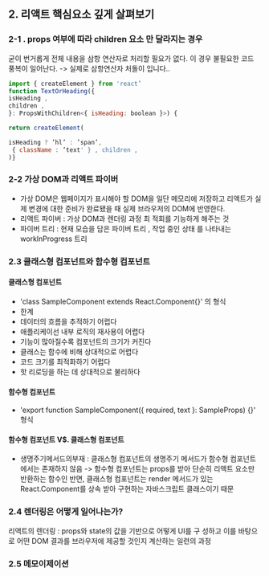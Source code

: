 ## 2. 리액트 핵심요소 깊게 살펴보기

### 2-1 . props 여부에 따라 children 요소 만 달라지는 경우

굳이 번거롭게 전체 내용을 삼항 연산자로 처리할 필요가 없다. 
이 경우 불필요한 코드 풍복이 일어난다. -> 실제로 삼항연산자 처돌이 입니다.. 

```jsx
import { createElement } from 'react’
function TextOrHeading({
isHeading ,
children ,
}: PropsWithChildren<{ isHeading: boolean }>) {

return createElement(

isHeading ? ’hl’ : ’span’,
 { className : ’text' } , children ,
)}

```

### 2-2 가상 DOM과 리액트 파이버
- 가상 DOM은 웹페이지가 표시해야 할 DOM을 일단 메모리에 저장하고 리액트가 실제 변경에 대한 준비가 완료됐을 때 실제 브라우저의 DOM에 반영한다.
- 리액트 파이버 : 가상 DOM과 렌더링 과정 최 적회를 기능하게 해주는 것
- 파이버 트리 : 현재 모습을 담은 파이버 트리 , 작업 중인 상태 를 나타내는 worklnProgress 트리


### 2.3 클래스형 컴포넌트와 함수형 컴포넌트

#### 클래스형 컴포넌트
- 'class SampleComponent extends React.Component{}' 의 형식
- 한계 
- 데이터의 흐름을 추적하기 어럽다
- 애플리케이선 내부 로직의 재사용이 어렵다
- 기능이 많아질수록 컴포넌트의 크기가 커진다
- 클래스는 함수에 비해 상대적으로 어렵다
- 코드 크기를 최적화하기 어럽다
- 핫 리로딩을 하는 데 상대적으로 불리하다


#### 함수형 컴포넌트
- 'export function SampleComponent({ required, text }: SampleProps) {}' 형식


#### 함수형 컴포넌트 V$. 클래스형 컴포넌트

- 생명주기메서드의부재 : 클래스형 컴포넌트의 생명주기 메서드가 함수형 컴포넌트에서는 존재하지 않음 
                    -> 함수형 컴포넌트는 props를 받아 단순히 리액트 요소만 반환하는 함수인 반면, 
                     클래스형 컴포넌트는 render 메서드가 있는 React.Component를 상속 받아 구현하는 자바스크립트 클래스이기 때문



### 2.4 렌더링은 어떻게 일어나는가?

리액트의 렌더링 : props와 state의 값을 기반으로 어떻게 UI를 구 성하고 이를 바탕으로 어떤 DOM 결과를 브라우저에 제공할 것인지 계산하는 일련의 과정

### 2.5 메모이제이션



